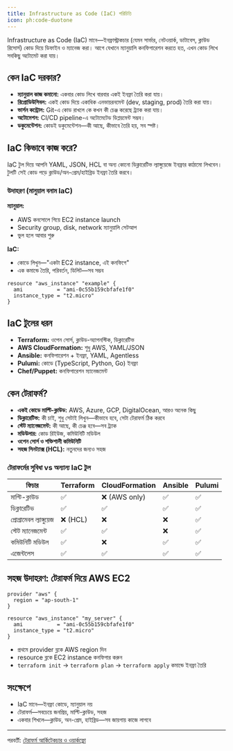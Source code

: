```yaml
---
title: Infrastructure as Code (IaC) পরিচিতি
icon: ph:code-duotone
---
```


Infrastructure as Code (IaC) মানে—ইনফ্রাস্ট্রাকচার (যেমন সার্ভার, নেটওয়ার্ক, ডাটাবেস, ক্লাউড রিসোর্স) কোড দিয়ে ডিফাইন ও ম্যানেজ করা। আগে যেখানে ম্যানুয়ালি কনফিগারেশন করতে হত, এখন কোড লিখে সবকিছু অটোমেট করা যায়।

## কেন IaC দরকার?

- **ম্যানুয়াল কাজ কমানো:** একবার কোড লিখে বারবার একই ইনফ্রা তৈরি করা যায়।
- **রিপ্রোডিউসিবল:** একই কোড দিয়ে একাধিক এনভায়রনমেন্ট (dev, staging, prod) তৈরি করা যায়।
- **ভার্সন কন্ট্রোল:** Git-এ কোড রাখলে কে কখন কী চেঞ্জ করেছে ট্র্যাক করা যায়।
- **অটোমেশন:** CI/CD pipeline-এ অটোমেটেড ডিপ্লয়মেন্ট সম্ভব।
- **ডকুমেন্টেশন:** কোডই ডকুমেন্টেশন—কী আছে, কীভাবে তৈরি হয়, সব স্পষ্ট।

## IaC কিভাবে কাজ করে?

IaC টুল দিয়ে আপনি YAML, JSON, HCL বা অন্য কোনো ডিক্লারেটিভ ল্যাঙ্গুয়েজে ইনফ্রার কাঠামো লিখবেন। টুলটি সেই কোড পড়ে ক্লাউড/অন-প্রেম/হাইব্রিড ইনফ্রা তৈরি করবে।

### উদাহরণ (মানুয়াল বনাম IaC)

**ম্যানুয়াল:**
- AWS কনসোলে গিয়ে EC2 instance launch
- Security group, disk, network ম্যানুয়ালি সেটআপ
- ভুল হলে আবার শুরু

**IaC:**
- কোডে লিখুন—"একটা EC2 instance, এই কনফিগে"
- এক কমান্ডে তৈরি, পরিবর্তন, ডিলিট—সব সম্ভব

```hcl
resource "aws_instance" "example" {
  ami           = "ami-0c55b159cbfafe1f0"
  instance_type = "t2.micro"
}
```

## IaC টুলের ধরন

- **Terraform:** ওপেন সোর্স, ক্লাউড-অ্যাগনস্টিক, ডিক্লারেটিভ
- **AWS CloudFormation:** শুধু AWS, YAML/JSON
- **Ansible:** কনফিগারেশন + ইনফ্রা, YAML, Agentless
- **Pulumi:** কোডে (TypeScript, Python, Go) ইনফ্রা
- **Chef/Puppet:** কনফিগারেশন ম্যানেজমেন্ট

## কেন টেরাফর্ম?

- **একই কোডে মাল্টি-ক্লাউড:** AWS, Azure, GCP, DigitalOcean, আরও অনেক কিছু
- **ডিক্লারেটিভ:** কী চাই, শুধু সেটাই লিখুন—কীভাবে হবে, সেটা টেরাফর্ম ঠিক করবে
- **স্টেট ম্যানেজমেন্ট:** কী আছে, কী চেঞ্জ হবে—সব ট্র্যাক
- **মডিউলার:** কোড রিইউজ, কমিউনিটি মডিউল
- **ওপেন সোর্স ও শক্তিশালী কমিউনিটি**
- **সহজ সিনট্যাক্স (HCL):** নতুনদের জন্যও সহজ

### টেরাফর্মের সুবিধা vs অন্যান্য IaC টুল

| ফিচার                | Terraform | CloudFormation | Ansible | Pulumi |
|----------------------|-----------|---------------|---------|--------|
| মাল্টি-ক্লাউড         | ✅         | ❌ (AWS only)  | ✅       | ✅      |
| ডিক্লারেটিভ           | ✅         | ✅             | ✅       | ✅      |
| প্রোগ্রামেবল ল্যাঙ্গুয়েজ | ❌ (HCL)   | ❌             | ❌       | ✅      |
| স্টেট ম্যানেজমেন্ট     | ✅         | ✅             | ❌       | ✅      |
| কমিউনিটি মডিউল        | ✅         | ❌             | ✅       | ✅      |
| এজেন্টলেস            | ✅         | ✅             | ✅       | ✅      |


## সহজ উদাহরণ: টেরাফর্ম দিয়ে AWS EC2

```hcl
provider "aws" {
  region = "ap-south-1"
}

resource "aws_instance" "my_server" {
  ami           = "ami-0c55b159cbfafe1f0"
  instance_type = "t2.micro"
}
```

- প্রথমে provider ব্লকে AWS region দিন
- resource ব্লকে EC2 instance কনফিগার করুন
- `terraform init` → `terraform plan` → `terraform apply` কমান্ডে ইনফ্রা তৈরি

## সংক্ষেপে

- IaC মানে—ইনফ্রা কোডে, ম্যানুয়াল নয়
- টেরাফর্ম—সবচেয়ে জনপ্রিয়, মাল্টি-ক্লাউড, সহজ
- একবার শিখলে—ক্লাউড, অন-প্রেম, হাইব্রিড—সব জায়গায় কাজে লাগবে

---

পরবর্তী: [টেরাফর্ম আর্কিটেকচার ও ওয়ার্কফ্লো](./module-1#টেরাফর্ম-আর্কিটেকচার-ও-ওয়ার্কফ্লো)
